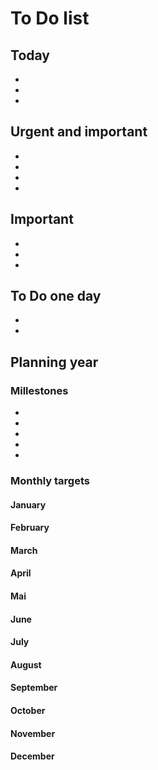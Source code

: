 # To Do list

## Today

* 

*  

* 

## Urgent and important
  
*  
  
  +  

  +  

*  

## Important

*  

* 

*  

## To Do one day

*   

*  


## Planning year

### Millestones

*  

*  

*  

*  

*  

### Monthly targets 

#### January 

#### February 

#### March

#### April 

#### Mai 

#### June 

#### July 

#### August 

#### September 

#### October 

#### November 

#### December 

\newpage 